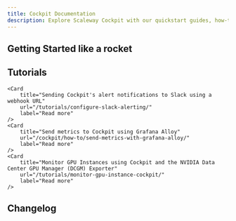 ```yaml
---
title: Cockpit Documentation
description: Explore Scaleway Cockpit with our quickstart guides, how-tos, tutorials, and more for efficient monitoring.
---
```


<ProductHeader
   productName="Cockpit"
   productLogo="cockpit"
   description="Cockpit offers powerful application and infrastructure monitoring, giving you insights and context. Visualize metrics, logs, and traces in your Grafana dashboards."
   url="/cockpit/quickstart/"
   label="Cockpit Quickstart"
/>

## Getting Started like a rocket


<Grid>
    <SummaryCard
        title="Quickstart"
        icon="rocket"
        description="Discover how to retrieve Grafana credentials and create a token in a few steps to start monitoring your data with Cockpit."
        label="View Quickstart"
        url="/cockpit/quickstart/"
    />
    <SummaryCard
        title="Concepts"
        icon="info"
        description="Understand core concepts to master Cockpit and enhance your monitoring capabilities."
        label="View Concepts"
        url="/cockpit/concepts/"
    />
    <SummaryCard
        title="How-Tos"
        icon="help-circle-outline"
        description="Learn to use Cockpit and manage your data through the Scaleway console."
        label="View How-Tos"
        url="/cockpit/how-to/"
    />
    <SummaryCard
        title="Additional Content"
        icon="book-open-outline"
        description="Explore comprehensive insights into Cockpit features and capabilities."
        label="View Additional Content"
        url="/cockpit/reference-content/"
    />
</Grid>


## Tutorials

<Grid>

    <Card
        title="Sending Cockpit's alert notifications to Slack using a webhook URL"
        url="/tutorials/configure-slack-alerting/"
        label="Read more"
    />
    <Card
        title="Send metrics to Cockpit using Grafana Alloy"
        url="/cockpit/how-to/send-metrics-with-grafana-alloy/"
        label="Read more"
    />
    <Card
        title="Monitor GPU Instances using Cockpit and the NVIDIA Data Center GPU Manager (DCGM) Exporter"
        url="/tutorials/monitor-gpu-instance-cockpit/"
        label="Read more"
    />
</Grid>


<ClickableBanner
    productLogo="cli"
    title="Cockpit API"
    description="Manage Cockpit using the Scaleway API."
    url="https://www.scaleway.com/en/developers/api/cockpit/regional-api/"
    label="Go to Cockpit API"
/>

## Changelog

<ChangelogList
    productName="cockpit"
    numberOfChanges={3}
/>

